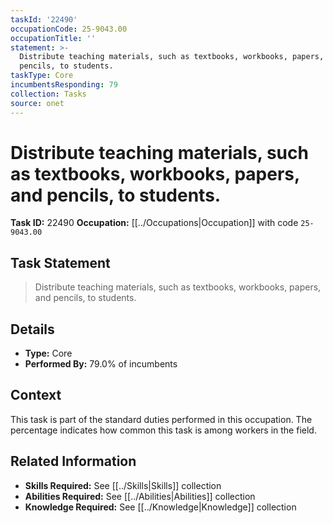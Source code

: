 ```yaml
---
taskId: '22490'
occupationCode: 25-9043.00
occupationTitle: ''
statement: >-
  Distribute teaching materials, such as textbooks, workbooks, papers, and
  pencils, to students.
taskType: Core
incumbentsResponding: 79
collection: Tasks
source: onet
---
```

# Distribute teaching materials, such as textbooks, workbooks, papers, and pencils, to students.

**Task ID:** 22490
**Occupation:** [[../Occupations|Occupation]] with code `25-9043.00`

## Task Statement

> Distribute teaching materials, such as textbooks, workbooks, papers, and pencils, to students.

## Details

- **Type:** Core
- **Performed By:** 79.0% of incumbents

## Context

This task is part of the standard duties performed in this occupation. The percentage indicates how common this task is among workers in the field.

## Related Information

- **Skills Required:** See [[../Skills|Skills]] collection
- **Abilities Required:** See [[../Abilities|Abilities]] collection
- **Knowledge Required:** See [[../Knowledge|Knowledge]] collection
